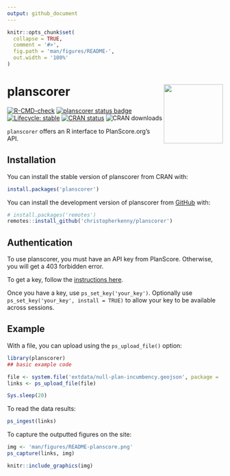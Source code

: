 ```yaml
---
output: github_document
---
```


<!-- README.md is generated from README.Rmd. Please edit that file -->

```r
knitr::opts_chunk$set(
  collapse = TRUE,
  comment = '#>',
  fig.path = 'man/figures/README-',
  out.width = '100%'
)
```

# planscorer <a href="http://christophertkenny.com/planscorer/"><img src="man/figures/logo.png" align="right" height="138" /></a>

<!-- badges: start -->
[![R-CMD-check](https://github.com/christopherkenny/planscorer/workflows/R-CMD-check/badge.svg)](https://github.com/christopherkenny/planscorer/actions)
[![planscorer status badge](https://christopherkenny.r-universe.dev/badges/planscorer)](https://christopherkenny.r-universe.dev/planscorer)
[![Lifecycle: stable](https://img.shields.io/badge/lifecycle-stable-brightgreen.svg)](https://lifecycle.r-lib.org/articles/stages.html#stable)
[![CRAN status](https://www.r-pkg.org/badges/version/planscorer)](https://CRAN.R-project.org/package=planscorer)
![CRAN downloads](http://cranlogs.r-pkg.org/badges/grand-total/planscorer)
<!-- badges: end -->

`planscorer` offers an R interface to PlanScore.org's API.

## Installation

You can install the stable version of planscorer from CRAN with:

``` r
install.packages('planscorer')
```

You can install the development version of planscorer from [GitHub](https://github.com/) with:

``` r
# install.packages('remotes')
remotes::install_github('christopherkenny/planscorer')
```

## Authentication

To use planscorer, you must have an API key from PlanScore. Otherwise, you will get a 403 forbidden error.

To get a key, follow the [instructions here](https://github.com/PlanScore/PlanScore/blob/main/API.md).

Once you have a key, use `ps_set_key('your_key')`. Optionally use `ps_set_key('your_key', install = TRUE)` to allow your key to be available across sessions.

## Example

With a file, you can upload using the `ps_upload_file()` option:

```r
library(planscorer)
## basic example code

file <- system.file('extdata/null-plan-incumbency.geojson', package = 'planscorer')
links <- ps_upload_file(file)
```

```r
Sys.sleep(20)
```


To read the data results:

```r
ps_ingest(links)
```

To capture the outputted figures on the site:

```r
img <- 'man/figures/README-planscore.png'
ps_capture(links, img)

knitr::include_graphics(img)
```
